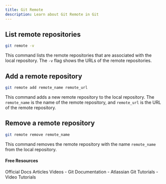 ```yaml
---
title: Git Remote
description: Learn about Git Remote in Git
---
```


## List remote repositories
```sh
git remote -v
```
This command lists the remote repositories that are associated with the local repository. The `-v` flag shows the URLs of the remote repositories.

## Add a remote repository
```sh
git remote add remote_name remote_url
```
This command adds a new remote repository to the local repository. The `remote_name` is the name of the remote repository, and `remote_url` is the URL of the remote repository.

## Remove a remote repository
```sh
git remote remove remote_name
```
This command removes the remote repository with the name `remote_name` from the local repository.

#### Free Resources

<Tabs defaultValue="official">
<TabsList>
<TabsTrigger value="official">Official Docs</TabsTrigger>
<TabsTrigger value="article">Articles</TabsTrigger>
<TabsTrigger value="video">Videos</TabsTrigger>
</TabsList>

<TabsContent value="official">
- <Link href="https://git-scm.com/docs">Git Documentation</Link>
</TabsContent>
<TabsContent value="article">
- <Link href="https://www.atlassian.com/git/tutorials">Atlassian Git Tutorials</Link>
</TabsContent>
<TabsContent value="video">
- <Link href="https://www.youtube.com/results?search_query=git+git-remote+tutorial">Video Tutorials</Link>
</TabsContent>
</Tabs>

<Outlet path="3-git-branching/remote/git-remote" />
